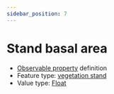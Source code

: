 ```yaml
---
sidebar_position: 7
---
```



# Stand basal area

- [Observable property](/viewers/dawe-vocabs?uri=https://linked.data.gov.au/def/nrm/f437f23a-7965-4bae-9dc3-2aead06786ec) definition
- Feature type: [vegetation stand](http://linked.data.gov.au/def/tern-cv/1f93a3e8-4c78-4b08-85a4-6869c9ee17ac)
- Value type: [Float](https://w3id.org/tern/ontologies/tern/Float)

<Example
  protocolModule="basal-area"
  observableProperty="https://linked.data.gov.au/def/nrm/f437f23a-7965-4bae-9dc3-2aead06786ec"
/>
